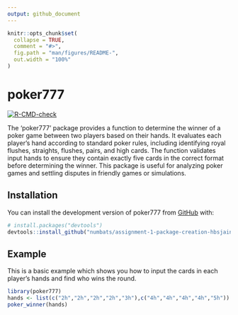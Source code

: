 ```yaml
---
output: github_document
---
```


<!-- README.md is generated from README.Rmd. Please edit that file -->

```r
knitr::opts_chunk$set(
  collapse = TRUE,
  comment = "#>",
  fig.path = "man/figures/README-",
  out.width = "100%"
)
```

# poker777

<!-- badges: start -->
[![R-CMD-check](https://github.com/Advanced-R-Programming/assignment-3-package-completion-hbsjain/blob/main/.github/workflows/R-CMD-check.yaml/badge.svg)](https://github.com/Advanced-R-Programming/assignment-3-package-completion-hbsjain/blob/main/.github/workflows/R-CMD-check.yaml)
<!-- badges: end -->

The 'poker777' package provides a function to determine the winner of a poker game between two players based on their hands. It evaluates each player's hand according to standard poker rules, including identifying royal flushes, straights, flushes, pairs, and high cards. The function validates input hands to ensure they contain exactly five cards in the correct format before determining the winner. This package is useful for analyzing poker games and settling disputes in friendly games or simulations.

## Installation

You can install the development version of poker777 from [GitHub](https://github.com/numbats/assignment-1-package-creation-hbsjain) with:

``` r
# install.packages("devtools")
devtools::install_github("numbats/assignment-1-package-creation-hbsjain")
```

## Example

This is a basic example which shows you how to input the cards in each player's hands and find who wins the round.

```r
library(poker777)
hands <- list(c("2h","2h","2h","2h","3h"),c("4h","4h","4h","4h","5h"))
poker_winner(hands)
```

